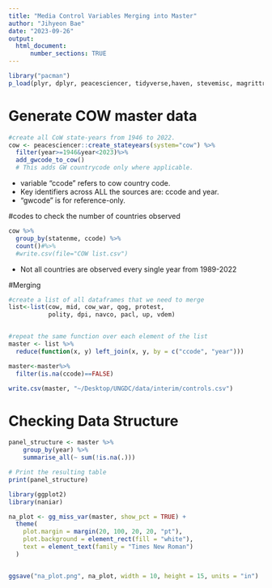 ```yaml
---
title: "Media Control Variables Merging into Master"
author: "Jihyeon Bae"
date: "2023-09-26"
output: 
  html_document:
      number_sections: TRUE
---
```


```r
library("pacman")
p_load(plyr, dplyr, peacesciencer, tidyverse,haven, stevemisc, magrittr, purrr)
```

# Generate COW master data
```r
#create all CoW state-years from 1946 to 2022.
cow <- peacesciencer::create_stateyears(system="cow") %>%
  filter(year>=1946&year<2023)%>%
  add_gwcode_to_cow()
  # This adds GW countrycode only where applicable.
```
* variable "ccode" refers to cow country code.
* Key identifiers across ALL the sources are: ccode and year.
* "gwcode" is for reference-only. 

#codes to check the number of countries observed
```r
cow %>%
  group_by(statenme, ccode) %>%
  count()#%>%
  #write.csv(file="COW list.csv")
```
* Not all countries are observed every single year from 1989-2022

#Merging
```r
#create a list of all dataframes that we need to merge
list<-list(cow, mid, cow_war, qog, protest,
           polity, dpi, navco, pacl, up, vdem)


#repeat the same function over each element of the list
master <- list %>%
  reduce(function(x, y) left_join(x, y, by = c("ccode", "year")))

master<-master%>%
  filter(is.na(ccode)==FALSE)

write.csv(master, "~/Desktop/UNGDC/data/interim/controls.csv")
```

# Checking Data Structure
```r
panel_structure <- master %>%
    group_by(year) %>%
    summarise_all(~ sum(!is.na(.)))

# Print the resulting table
print(panel_structure)

library(ggplot2)
library(naniar)

na_plot <- gg_miss_var(master, show_pct = TRUE) +
  theme(
    plot.margin = margin(20, 100, 20, 20, "pt"),
    plot.background = element_rect(fill = "white"),
    text = element_text(family = "Times New Roman")
  )


ggsave("na_plot.png", na_plot, width = 10, height = 15, units = "in")
```

